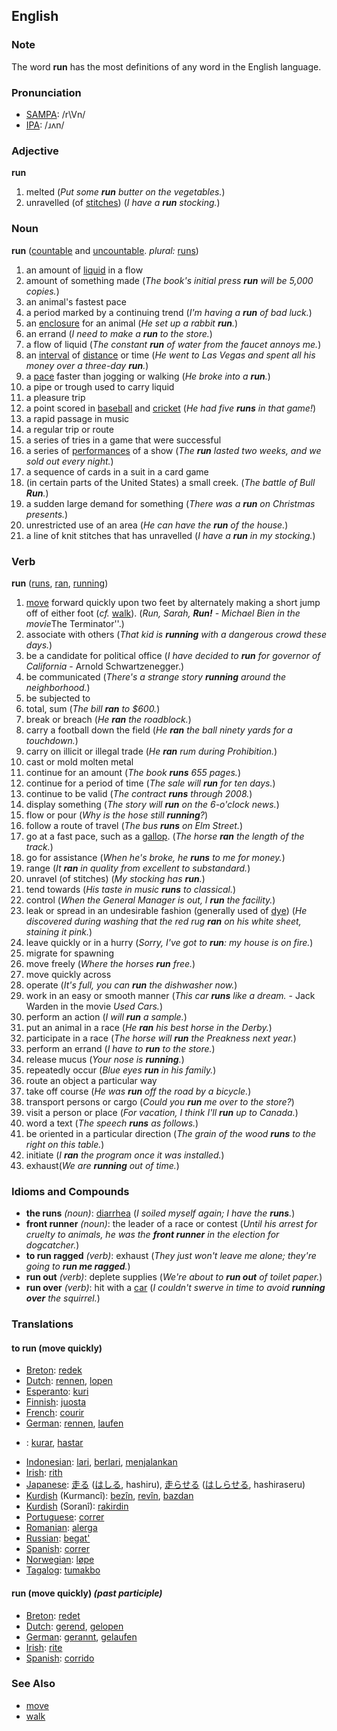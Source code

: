 ==English==

===Note===
The word '''run''' has the most definitions of any word in the English language.

=== Pronunciation ===
*[[w:SAMPA|SAMPA]]: /r\Vn/
*[[w:IPA|IPA]]: /ɹʌn/

=== Adjective ===
'''run'''
#melted (''Put some '''run''' butter on the vegetables.'')
#<!--''(UK):''?--> unravelled (of [[stitch|stitches]]) (''I have a '''run''' stocking.'')

=== Noun ===
'''run'''  ([[countable]] and [[uncountable]].  ''plural:'' [[runs]])
#an amount of [[liquid]] in a flow
#amount of something made (''The book's initial press '''run''' will be 5,000 copies.'')
#an animal's fastest pace
#a period marked by a continuing trend (''I'm having a '''run''' of bad luck.'')
#an [[enclosure]] for an animal (''He set up a rabbit '''run'''.'')
#an errand (''I need to make a '''run''' to the store.'')
#a flow of liquid (''The constant '''run''' of water from the faucet annoys me.'')
#an [[interval]] of [[distance]] or time (''He went to Las Vegas and spent all his money over a three-day '''run'''.'')
#a [[pace]] faster than jogging or walking (''He broke into a '''run'''.'')
#a pipe or trough used to carry liquid
#a pleasure trip
#a point scored in [[baseball]] and [[cricket]] (''He had five '''runs''' in that game!'')
#a rapid passage in music
#a regular trip or route
#a series of tries in a game that were successful
#a series of [[performance]]s of a show (''The '''run''' lasted two weeks, and we sold out every night.'')
#a sequence of cards in a suit in a card game
#(in certain parts of the United States) a small creek. (''The battle of Bull '''Run'''.'')
#a sudden large demand for something (''There was a '''run''' on Christmas presents.'')
#unrestricted use of an area (''He can have the '''run''' of the house.'')
#a line of knit stitches that has unravelled (''I have a '''run''' in my stocking.'')

=== Verb ===
'''run''' ([[runs]], [[ran]], [[running]])
#[[move]] forward quickly upon two feet by alternately making a short jump off of either foot (''cf.'' [[walk]]).  (''Run, Sarah, '''Run!''' - Michael Bien in the movie ''The Terminator''.)
#associate with others (''That kid is '''running''' with a dangerous crowd these days.'')
#be a candidate for political office (''I have decided to '''run''' for governor of California'' - Arnold Schwartzenegger.)
#be communicated (''There's a strange story '''running''' around the neighborhood.'')
#be subjected to
#total, sum (''The bill '''ran''' to $600.'')
#break or breach (''He '''ran''' the roadblock.'')
#carry a football down the field (''He '''ran''' the ball ninety yards for a touchdown.'')
#carry on illicit or illegal trade (''He '''ran''' rum during Prohibition.'')
#cast or mold molten metal
#continue for an amount (''The book '''runs''' 655 pages.'')
#continue for a period of time (''The sale will '''run''' for ten days.'')
#continue to be valid (''The contract '''runs''' through 2008.'')
#display something (''The story will '''run''' on the 6-o'clock news.'')
#flow or pour (''Why is the hose still '''running'''?'')
#follow a route of travel (''The bus '''runs''' on Elm Street.'')
#go at a fast pace, such as a [[gallop]]. (''The horse '''ran''' the length of the track.'')
#go for assistance (''When he's broke, he '''runs''' to me for money.'')
#range (''It '''ran''' in quality from excellent to substandard.'')
#unravel (of stitches) (''My stocking has '''run'''.'')
#tend towards (''His taste in music '''runs''' to classical.'')
#control (''When the General Manager is out, I '''run''' the facility.'')
#leak or spread in an undesirable fashion (generally used of [[dye]]) (''He discovered during washing that the red rug '''ran''' on his white sheet, staining it pink.'')
#leave quickly or in a hurry (''Sorry, I've got to '''run''': my house is on fire.'')
#migrate for spawning
#move freely (''Where the horses '''run''' free.'')
#move quickly across
#operate (''It's full, you can '''run''' the dishwasher now.'')
#work in an easy or smooth manner (''This car '''runs''' like a dream.'' - Jack Warden in the movie ''Used Cars.'')
#perform an action (''I will '''run''' a sample.'')
#put an animal in a race (''He '''ran''' his best horse in the Derby.'')
#participate in a race (''The horse will '''run''' the Preakness next year.'')
#perform an errand (''I have to '''run''' to the store.'')
#release mucus (''Your nose is '''running'''.'')
#repeatedly occur (''Blue eyes '''run''' in his family.'')
#route an object a particular way
#take off course (''He was '''run''' off the road by a bicycle.'')
#transport persons or cargo (''Could you '''run''' me over to the store?'')
#visit a person or place (''For vacation, I think I'll '''run''' up to Canada.'')
#word a text (''The speech '''runs''' as follows.'')
#be oriented in a particular direction (''The grain of the wood '''runs''' to the right on this table.'')
#initiate (''I '''ran''' the program once it was installed.'')
#exhaust(''We are '''running''' out of time.'')

===Idioms and Compounds===
*'''the runs''' ''(noun)'': [[diarrhea]] (''I soiled myself again; I have the '''runs'''.'')
*'''front runner''' ''(noun)'': the leader of a race or contest (''Until his arrest for cruelty to animals, he was the '''front runner''' in the election for dogcatcher.'')
*'''to run ragged''' ''(verb)'': exhaust (''They just won't leave me alone; they're going to '''run me ragged'''.'')
*'''run out''' ''(verb)'': deplete supplies (''We're about to '''run out''' of toilet paper.'')
*'''run over''' ''(verb)'': hit with a [[car]] (''I couldn't swerve in time to avoid '''running over''' the squirrel.'')

===Translations===
====to run (move quickly)====
*[[Breton]]: [[redek]]
*[[Dutch]]: [[rennen]], [[lopen]]
*[[Esperanto]]: [[kuri]]
*[[Finnish]]: [[juosta]]
*[[French]]: [[courir]]
*[[German]]: [[rennen]], [[laufen]]
*{{io}}: [[kurar]], [[hastar]]
*[[Indonesian]]: [[lari]], [[lari|berlari]], [[jalan|menjalankan]]
*[[Irish]]: [[rith]]
*[[Japanese]]: [[走る]] ([[はしる]], hashiru), [[走らせる]] ([[はしらせる]], hashiraseru)
*[[Kurdish]] (Kurmancî): [[bezîn]], [[revîn]], [[bazdan]]
*[[Kurdish]] (Soranî): [[rakirdin]]
*[[Portuguese]]: [[correr]]
*[[Romanian]]: [[alerga]]
*[[Russian]]: [[begat']]
*[[Spanish]]: [[correr]]
*[[Norwegian]]: [[løpe]]
*[[Tagalog]]: [[tumakbo]]

====run (move quickly) ''(past participle)''====
*[[Breton]]: [[redet]]
*[[Dutch]]: [[gerend]], [[gelopen]]
*[[German]]: [[gerannt]], [[gelaufen]]
*[[Irish]]: [[rite#Irish|rite]]
*[[Spanish]]: [[corrido]]

===See Also===
*[[move]]
*[[walk]]